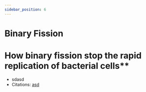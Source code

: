 ```yaml
---
sidebar_position: 6
---
```

# Binary Fission
# How binary fission stop the rapid replication of bacterial cells**
- sdasd
- Citations: [asd](https://www.britannica.com/science/bacteria/Evolution-of-bacteria)